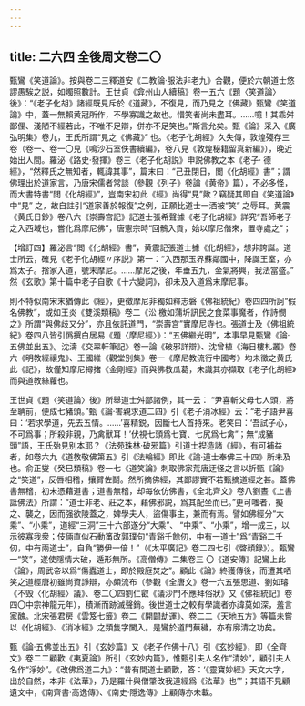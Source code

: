 ```yaml
---
---
---
```

title: 二六四 全後周文卷二〇
---




甄鸞《笑道論》。按與卷二三釋道安《二教論·服法非老九》合觀，便於六朝道士悠謬愚騃之説，如燭照數計。王世貞《弇州山人續稿》卷一五六《題〈笑道論〉後》：“《老子化胡》諸經既見斥於《道藏》，不復見，而乃見之《佛藏》甄鸞《笑道論》中，蓋一無賴黄冠所作，不學寡識之故也。惜笑者尚未盡耳。……噫！其乖舛鄙俚、淺陋不經若此，不唯不足辯，併亦不足笑也。”斯言允矣。甄《論》采入《廣弘明集》卷九，王氏所謂“見之《佛藏》” 也。《老子化胡經》久失傳，敦煌殘存三卷（卷一、卷一〇見《鳴沙石室佚書續編》，卷八見《敦煌秘籍留真新編》），晚近始出人間。羅泌《路史·發揮》卷三《老子化胡説》申説佛教之本《老子· 德經》，“然釋氏之無知者，輒諱其事”，篇末曰：“己丑閉日，閲《化胡經》書”；謂佛理出於道家言，乃唐宋儒者常談（參觀《列子》卷論《黄帝》篇），不必多怪，而大書特書“閲《化胡經》”，豈南宋初此《經》尚得“見”歟？竊疑其即自《笑道論》中“見” 之，故自註引“道家善於報復”之例，正願比道士一洒被“笑” 之辱耳。黄震《黄氏日鈔》卷八六《崇壽宫記》記道士張希聲據《老子化胡經》詳究“吾師老子之入西域也，嘗化爲摩尼佛”，唐憲宗時“回鶻入貢，始以摩尼偕來，置寺處之”；

【增訂四】羅泌言“閲《化胡經》書”，黄震記張道士據《化胡經》，想非誇誕。道士所云，確見《老子化胡經〃序説》第一：“入西那玉界蘇鄰國中，降誕王室，亦爲太子。捨家入道，號末摩尼。……摩尼之後，年垂五九，金氣將興，我法當盛。” 然《玄歌》第十篇中老子自歌《十六變詞》，卻未及入道爲末摩尼事。

則不特似南宋末猶傳此《經》，更徵摩尼非獨如釋志磐《佛祖統紀》卷四四所訶“假名佛教”，或如王炎《雙溪類稿》卷二《㳂 檄如蒲圻訊民之食菜事魔者，作詩憫之》所謂“與佛歧又分”，亦且依託道門，“崇壽宫”實摩尼寺也。張道士及《佛祖統紀》卷四八皆引僞撰白居易《題〈摩尼經〉》：“五佛繼光明”，本事早見甄鸞《論·五佛並出五》。沈濤《交翠軒筆記》卷一論《破邪詳辯》、沈曾植《海日樓札叢》卷六《明教經禳鬼》、王國維《觀堂别集》卷一《摩尼教流行中國考》均未徵之黄氏此《記》，故僅知摩尼撏撦《金剛經》而與佛教瓜葛，未識其亦擷取《老子化胡經》而與道教絲蘿也。

王世貞《題〈笑道論〉後》所舉道士舛鄙諸例，其一云： “尹喜斬父母七人頭，將至聃前，便成七豬頭。”甄《論·害親求道二四》引《老子消冰經》云：“老子語尹喜曰：‘若求學道，先去五情。……’喜精鋭，因斷七人首持來。老笑曰：‘吾試子心，不可爲事；所殺非親，乃禽獸耳！’伏視七頭爲七寶、七尻爲七禽”；無“成豬頭”語，王氏殆見别本耶？《法苑珠林·破邪篇》引道士揑造諸《經》，有可補益者，如卷六九《道教敬佛第五》引《法輪經》即此《論·道士奉佛三十四》所未及也。俞正燮《癸巳類稿》卷一七《道笑論》刺取佛家荒唐迂怪之言以折甄《論》之“笑道”，反唇相稽，攘臂佐鬬。然所摘佛經，其鄙謬實不若甄摘道經之甚。蓋佛書無稽，初未憑藉道書；道書無稽，却每依仿佛書，《全北齊文》卷八劉晝《上書詆佛法》所謂：“道士非老、莊之本，藉佛邪説，爲其配坐而已。”更可嗤者，擬之、襲之，因而强欲陵蓋之，婢學夫人，盜傷事主，兼而有焉。譬如佛經分“大乘”、“小乘”，道經“三洞”三十六部遂分“大乘”、 “中乘”、“小乘”，增一成三，以示彼寡我衆；伎倆直似石動筩改郭璞句“青谿千餘仞，中有一道士”爲“青谿二千仞，中有兩道士”，自負“勝伊一倍！”（《太平廣記》卷二四七引《啓顔録》）。甄鸞一“笑”，遂使隱情大破，遁形無所。《高僧傳》二集卷三 〇《道安傳》記鸞上此《論》，周武帝以爲“傷蠹道士，即於殿庭焚之”。顧此《論》終獲傳後，而遭其哂笑之道經唐初雖尚資諍辯，亦頗流布（參觀《全唐文》卷一六五張思道、劉如璿《不毁〈化胡經〉議》、卷二〇四劉仁叡《議沙門不應拜俗狀》又《佛祖統記》卷四〇中宗神龍元年），積漸而跡滅聲銷。後世道士之較有學識者亦諱莫如深，羞言家醜。北宋張君房《雲笈七籤》卷二《開闢劫運》、卷二二《天地五方》等篇未嘗以《化胡經》、《消冰經》之類隻字闌入。是鸞於道門蕪穢，亦有廓清之功矣。

甄《論·五佛並出五》引《玄妙篇》又《老子作佛十八》引《玄妙經》，即《全齊文》卷二二顧歡《夷夏論》所引《玄妙内篇》，惟甄引夫人名作“清妙”，顧引夫人名作“淨妙”。《改佛爲道二九》：“昔有問道士顧歡，答：‘《靈寶妙經》天文大字，出於自然，本非《法華》，乃是羅什與僧肇改我道經爲《法華》也’”；其語不見顧遺文中，《南齊書·高逸傳》、《南史·隱逸傳》上顧傳亦未載。